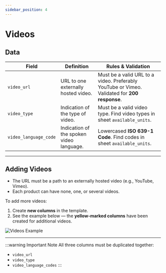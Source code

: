 ```yaml
---
sidebar_position: 4
---
```


# Videos

## Data

| Field                 | Definition                         | Rules & Validation |
|-----------------------|-------------------------------------|--------------------|
| `video_url`           | URL to one externally hosted video. | Must be a valid URL to a video. Preferably YouTube or Vimeo. Validated for **200 response**. |
| `video_type`          | Indication of the type of video.    | Must be a valid video type. Find video types in sheet `available_units`. |
| `video_language_code` | Indication of the spoken video language. | Lowercased **ISO 639-1 Code**. Find codes in sheet `available_units`. |

---

## Adding Videos

- The URL must be a path to an externally hosted video (e.g., YouTube, Vimeo).  
- Each product can have none, one, or several videos.

To add more videos:
1. Create **new columns** in the template.  
2. See the example below — the **yellow-marked columns** have been created for additional videos.

![Videos Example](../images/videos_1.png)

---

:::warning Important Note
All three columns must be duplicated together:
- `video_url`
- `video_type`
- `video_language_codes`
:::

